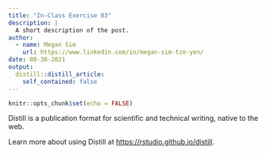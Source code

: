 ```yaml
---
title: "In-Class Exercise 03"
description: |
  A short description of the post.
author:
  - name: Megan Sim
    url: https://www.linkedin.com/in/megan-sim-tze-yen/
date: 08-30-2021
output:
  distill::distill_article:
    self_contained: false
---
```



```r
knitr::opts_chunk$set(echo = FALSE)
```

Distill is a publication format for scientific and technical writing, native to the web.

Learn more about using Distill at <https://rstudio.github.io/distill>.


